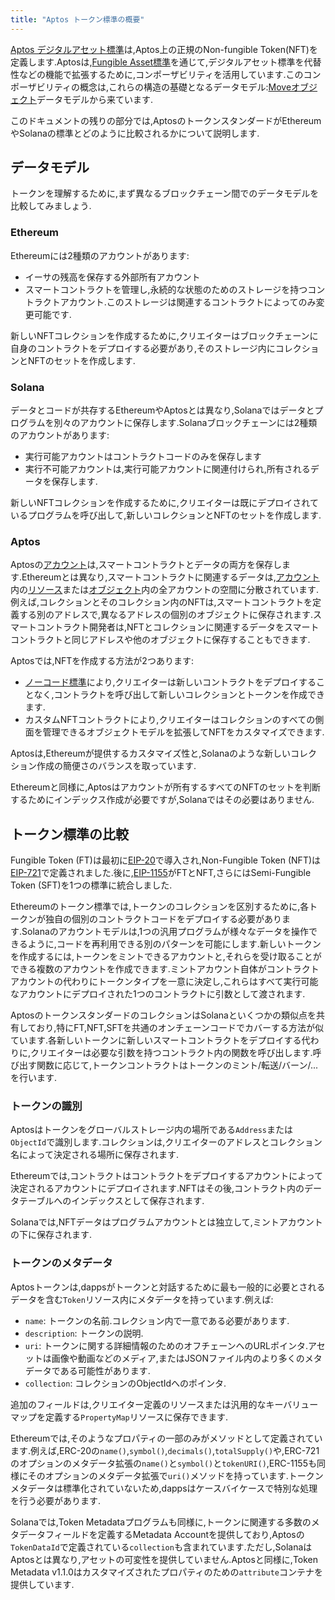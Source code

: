 ```yaml
---
title: "Aptos トークン標準の概要"
---
```






[Aptos デジタルアセット標準](/ja/build/smart-contracts/digital-asset)は,Aptos上の正規のNon-fungible Token(NFT)を定義します.Aptosは,[Fungible Asset標準](/ja/build/smart-contracts/fungible-asset)を通じて,デジタルアセット標準を代替性などの機能で拡張するために,コンポーザビリティを活用しています.このコンポーザビリティの概念は,これらの構造の基礎となるデータモデル:[Moveオブジェクト](/ja/build/smart-contracts/objects)データモデルから来ています.

このドキュメントの残りの部分では,AptosのトークンスタンダードがEthereumやSolanaの標準とどのように比較されるかについて説明します.

## データモデル

トークンを理解するために,まず異なるブロックチェーン間でのデータモデルを比較してみましょう.

### Ethereum

Ethereumには2種類のアカウントがあります:

- イーサの残高を保存する外部所有アカウント
- スマートコントラクトを管理し,永続的な状態のためのストレージを持つコントラクトアカウント.このストレージは関連するコントラクトによってのみ変更可能です.

新しいNFTコレクションを作成するために,クリエイターはブロックチェーンに自身のコントラクトをデプロイする必要があり,そのストレージ内にコレクションとNFTのセットを作成します.

### Solana

データとコードが共存するEthereumやAptosとは異なり,Solanaではデータとプログラムを別々のアカウントに保存します.Solanaブロックチェーンには2種類のアカウントがあります:

- 実行可能アカウントはコントラクトコードのみを保存します
- 実行不可能アカウントは,実行可能アカウントに関連付けられ,所有されるデータを保存します.

新しいNFTコレクションを作成するために,クリエイターは既にデプロイされているプログラムを呼び出して,新しいコレクションとNFTのセットを作成します.

### Aptos

Aptosの[アカウント](/ja/network/blockchain/accounts)は,スマートコントラクトとデータの両方を保存します.Ethereumとは異なり,スマートコントラクトに関連するデータは,[アカウント](/ja/network/blockchain/accounts)内の[リソース](/ja/network/blockchain/resources)または[オブジェクト](/ja/build/smart-contracts/objects)内の全アカウントの空間に分散されています.例えば,コレクションとそのコレクション内のNFTは,スマートコントラクトを定義する別のアドレスで,異なるアドレスの個別のオブジェクトに保存されます.スマートコントラクト開発者は,NFTとコレクションに関連するデータをスマートコントラクトと同じアドレスや他のオブジェクトに保存することもできます.

Aptosでは,NFTを作成する方法が2つあります:

- [ノーコード標準](https://github.com/aptos-foundation/AIPs/blob/main/aips/aip-22.md)により,クリエイターは新しいコントラクトをデプロイすることなく,コントラクトを呼び出して新しいコレクションとトークンを作成できます.
- カスタムNFTコントラクトにより,クリエイターはコレクションのすべての側面を管理できるオブジェクトモデルを拡張してNFTをカスタマイズできます.

Aptosは,Ethereumが提供するカスタマイズ性と,Solanaのような新しいコレクション作成の簡便さのバランスを取っています.

Ethereumと同様に,Aptosはアカウントが所有するすべてのNFTのセットを判断するためにインデックス作成が必要ですが,Solanaではその必要はありません.

## トークン標準の比較

Fungible Token (FT)は最初に[EIP-20](https://eips.ethereum.org/EIPS/eip-20)で導入され,Non-Fungible Token (NFT)は[EIP-721](https://eips.ethereum.org/EIPS/eip-721)で定義されました.後に,[EIP-1155](https://eips.ethereum.org/EIPS/eip-1155)がFTとNFT,さらにはSemi-Fungible Token (SFT)を1つの標準に統合しました.

Ethereumのトークン標準では,トークンのコレクションを区別するために,各トークンが独自の個別のコントラクトコードをデプロイする必要があります.Solanaのアカウントモデルは,1つの汎用プログラムが様々なデータを操作できるように,コードを再利用できる別のパターンを可能にします.新しいトークンを作成するには,トークンをミントできるアカウントと,それらを受け取ることができる複数のアカウントを作成できます.ミントアカウント自体がコントラクトアカウントの代わりにトークンタイプを一意に決定し,これらはすべて実行可能なアカウントにデプロイされた1つのコントラクトに引数として渡されます.

AptosのトークンスタンダードのコレクションはSolanaといくつかの類似点を共有しており,特にFT,NFT,SFTを共通のオンチェーンコードでカバーする方法が似ています.各新しいトークンに新しいスマートコントラクトをデプロイする代わりに,クリエイターは必要な引数を持つコントラクト内の関数を呼び出します.呼び出す関数に応じて,トークンコントラクトはトークンのミント/転送/バーン/...を行います.

### トークンの識別

Aptosはトークンをグローバルストレージ内の場所である`Address`または`ObjectId`で識別します.コレクションは,クリエイターのアドレスとコレクション名によって決定される場所に保存されます.

Ethereumでは,コントラクトはコントラクトをデプロイするアカウントによって決定されるアカウントにデプロイされます.NFTはその後,コントラクト内のデータテーブルへのインデックスとして保存されます.

Solanaでは,NFTデータはプログラムアカウントとは独立して,ミントアカウントの下に保存されます.

### トークンのメタデータ

Aptosトークンは,dappsがトークンと対話するために最も一般的に必要とされるデータを含む`Token`リソース内にメタデータを持っています.例えば:

- `name`: トークンの名前.コレクション内で一意である必要があります.
- `description`: トークンの説明.
- `uri`: トークンに関する詳細情報のためのオフチェーンへのURLポインタ.アセットは画像や動画などのメディア,またはJSONファイル内のより多くのメタデータである可能性があります.
- `collection`: コレクションのObjectIdへのポインタ.

追加のフィールドは,クリエイター定義のリソースまたは汎用的なキーバリューマップを定義する`PropertyMap`リソースに保存できます.

Ethereumでは,そのようなプロパティの一部のみがメソッドとして定義されています.例えば,ERC-20の`name()`,`symbol()`,`decimals()`,`totalSupply()`や,ERC-721のオプションのメタデータ拡張の`name()`と`symbol()`と`tokenURI()`,ERC-1155も同様にそのオプションのメタデータ拡張で`uri()`メソッドを持っています.トークンメタデータは標準化されていないため,dappsはケースバイケースで特別な処理を行う必要があります.

Solanaでは,Token Metadataプログラムも同様に,トークンに関連する多数のメタデータフィールドを定義するMetadata Accountを提供しており,Aptosの`TokenDataId`で定義されている`collection`も含まれています.ただし,SolanaはAptosとは異なり,アセットの可変性を提供していません.Aptosと同様に,Token Metadata v1.1.0はカスタマイズされたプロパティのための`attribute`コンテナを提供しています.
